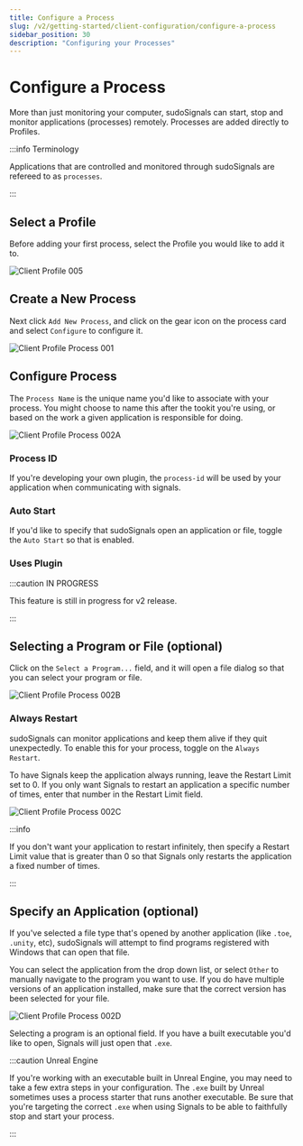 ```yaml
---
title: Configure a Process
slug: /v2/getting-started/client-configuration/configure-a-process
sidebar_position: 30
description: "Configuring your Processes"
---
```


# Configure a Process

More than just monitoring your computer, sudoSignals can start, stop and monitor applications (processes) remotely. Processes are added directly to Profiles.

:::info Terminology

Applications that are controlled and monitored through sudoSignals are refereed to as `processes`. 

:::

## Select a Profile

Before adding your first process, select the Profile you would like to add it to.

![Client Profile 005](/img/client-configuration/v2-client-profile-005.png)

## Create a New Process

Next click `Add New Process`, and click on the gear icon on the process card and select `Configure` to configure it.

![Client Profile Process 001](/img/client-configuration/v2-client-profile-process-001.png)

## Configure Process

The `Process Name` is the unique name you'd like to associate with your process. You might choose to name this after the tookit you're using, or based on the work a given application is responsible for doing. 

![Client Profile Process 002A](/img/client-configuration/v2-client-profile-process-002A.png)


### Process ID

If you're developing your own plugin, the `process-id` will be used by your application when communicating with signals. 

### Auto Start

If you'd like to specify that sudoSignals open an application or file, toggle the `Auto Start` so that is enabled. 

### Uses Plugin

:::caution IN PROGRESS

This feature is still in progress for v2 release.

:::

## Selecting a Program or File (optional)

Click on the `Select a Program...` field, and it will open a file dialog so that you can select your program or file.

![Client Profile Process 002B](/img/client-configuration/v2-client-profile-process-002B.png)

### Always Restart

sudoSignals can monitor applications and keep them alive if they quit unexpectedly. To enable this for your process, toggle on the `Always Restart`.

To have Signals keep the application always running, leave the Restart Limit set to 0. If you only want Signals to restart an application a specific number of times, enter that number in the Restart Limit field. 

![Client Profile Process 002C](/img/client-configuration/v2-client-profile-process-002C.png)

:::info

If you don't want your application to restart infinitely, then specify a Restart Limit value that is greater than 0 so that Signals only restarts the application a fixed number of times.

:::

## Specify an Application (optional)

If you've selected a file type that's opened by another application (like `.toe`, `.unity`, etc), sudoSignals will attempt to find programs registered with Windows that can open that file. 

You can select the application from the drop down list, or select `Other` to manually navigate to the program you want to use. If you do have multiple versions of an application installed, make sure that the correct version has been selected for your file.

![Client Profile Process 002D](/img/client-configuration/v2-client-profile-process-002D.png)


Selecting a program is an optional field. If you have a built executable you'd like to open, Signals will just open that `.exe`. 

:::caution Unreal Engine

If you're working with an executable built in Unreal Engine, you may need to take a few extra steps in your configuration. The `.exe` built by Unreal sometimes uses a process starter that runs another executable. Be sure that you're targeting the correct `.exe` when using Signals to be able to faithfully stop and start your process.

:::



